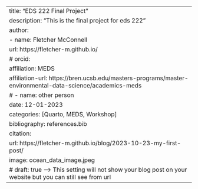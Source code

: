 ---
title: "EDS 222 Final Project"
description: "This is the final project for eds 222"
author:
  - name: Fletcher McConnell
    url: https://fletcher-m.github.io/
   # orcid:
    affiliation: MEDS
    affiliation-url: https://bren.ucsb.edu/masters-programs/master-environmental-data-science/academics-meds
 # - name: other person
date: 12-01-2023
categories: [Quarto, MEDS, Workshop]
bibliography: references.bib
citation:
  url: https://fletcher-m.github.io/blog/2023-10-23-my-first-post/
image: ocean_data_image.jpeg
# draft: true --> This setting will not show your blog post on your website but you can still see from url
---